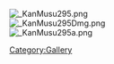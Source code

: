 
[[File: KanMusu295.png]] <br/>
[[File: KanMusu295Dmg.png]] <br/>
[[File: KanMusu295a.png]]

[[Category:Gallery]]